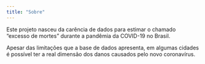 ```yaml
---
title: "Sobre"
---
```


Este projeto nasceu da carência de dados para estimar o chamado "excesso de mortes" durante a pandêmia da COVID-19 no Brasil.

Apesar das limitações que a base de dados apresenta, em algumas cidades é possível ter a real dimensão dos danos causados pelo novo coronavírus.
